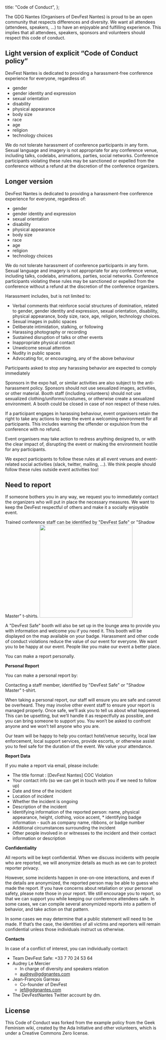   title: "Code of Conduct",
};

<PrimarySection>

The GDG Nantes (Organisers of DevFest Nantes) is proud to be an open community that respects differences and diversity. We want all attendees (attendees, speakers, …) to have an enjoyable and fulfilling experience. This implies that all attendees, speakers, sponsors and volunteers should respect this code of conduct.

## Light version of explicit “Code of Conduct policy”

DevFest Nantes is dedicated to providing a harassment-free conference experience for everyone, regardless of:

- gender
- gender identity and expression
- sexual orientation
- disability
- physical appearance
- body size
- race
- age
- religion
- technology choices

We do not tolerate harassment of conference participants in any form. Sexual language and imagery is not appropriate for any conference venue, including talks, codelabs, animations, parties, social networks. Conference participants violating these rules may be sanctioned or expelled from the conference without a refund at the discretion of the conference organizers.

## Longer version

DevFest Nantes is dedicated to providing a harassment-free conference experience for everyone, regardless of:

- gender
- gender identity and expression
- sexual orientation
- disability
- physical appearance
- body size
- race
- age
- religion
- technology choices

We do not tolerate harassment of conference participants in any form. Sexual language and imagery is not appropriate for any conference venue, including talks, codelabs, animations, parties, social networks. Conference participants violating these rules may be sanctioned or expelled from the conference without a refund at the discretion of the conference organizers.

Harassment includes, but is not limited to:

- Verbal comments that reinforce social structures of domination, related to gender, gender identity and expression, sexual orientation, disability, physical appearance, body size, race, age, religion, technology choices.
- Sexual images in public spaces
- Deliberate intimidation, stalking, or following
- Harassing photography or recording
- Sustained disruption of talks or other events
- Inappropriate physical contact
- Unwelcome sexual attention
- Nudity in public spaces
- Advocating for, or encouraging, any of the above behaviour

Participants asked to stop any harassing behavior are expected to comply immediately

Sponsors in the expo hall, or similar activities are also subject to the anti-harassment policy. Sponsors should not use sexualized images, activities, or other material. Booth staff (including volunteers) should not use sexualized clothing/uniforms/costumes, or otherwise create a sexualized environment. A booth could be closed in case of non respect of these rules.

If a participant engages in harassing behaviour, event organisers retain the right to take any actions to keep the event a welcoming environment for all participants. This includes warning the offender or expulsion from the conference with no refund.

Event organisers may take action to redress anything designed to, or with the clear impact of, disrupting the event or making the environment hostile for any participants.

We expect participants to follow these rules at all event venues and event-related social activities (slack, twitter, mailing, …). We think people should follow these rules outside event activities too!

## Need to report

If someone bothers you in any way, we request you to immediately contact the organizers who will put in place the necessary measures. We want to keep the DevFest respectful of others and make it a socially enjoyable event.

Trained conference staff can be identified by "DevFest Safe" or "Shadow Master" t-shirts.
<img src="/images/tshirt-devfestsafe-and-orga.png" height="300px"/>

A "DevFest Safe" booth will also be set up in the lounge area to provide you with information and welcome you if you need it. This booth will be displayed on the map available on your badge. Harassment and other code of conduct violations reduce the value of our event for everyone. We want you to be happy at our event. People like you make our event a better place.

You can make a report personally.

**Personal Report**

You can make a personal report by:

Contacting a staff member, identified by "DevFest Safe" or "Shadow Master" t-shirt.

When taking a personal report, our staff will ensure you are safe and cannot be overheard. They may involve other event staff to ensure your report is managed properly. Once safe, we’ll ask you to tell us about what happened. This can be upsetting, but we’ll handle it as respectfully as possible, and you can bring someone to support you. You won’t be asked to confront anyone and we won’t tell anyone who you are.

Our team will be happy to help you contact hotel/venue security, local law enforcement, local support services, provide escorts, or otherwise assist you to feel safe for the duration of the event. We value your attendance.

**Report Data**

If you make a report via email, please include:

- The title format : [DevFest Nantes] COC Violation
- Your contact info (so we can get in touch with you if we need to follow up)
- Date and time of the incident
- Location of incident
- Whether the incident is ongoing
- Description of the incident
- Identifying information of the reported person: name, physical appearance, height, clothing, voice accent, \* identifying badge information - such as company name, ribbons, or badge number
- Additional circumstances surrounding the incident
- Other people involved in or witnesses to the incident and their contact information or description

**Confidentiality**

All reports will be kept confidential. When we discuss incidents with people who are reported, we will anonymize details as much as we can to protect reporter privacy.

However, some incidents happen in one-on-one interactions, and even if the details are anonymized, the reported person may be able to guess who made the report. If you have concerns about retaliation or your personal safety, please note those in your report. We still encourage you to report, so that we can support you while keeping our conference attendees safe. In some cases, we can compile several anonymized reports into a pattern of behavior, and take action on that pattern.

In some cases we may determine that a public statement will need to be made. If that’s the case, the identities of all victims and reporters will remain confidential unless those individuals instruct us otherwise.

**Contacts**

In case of a conflict of interest, you can individually contact:

- Team DevFest Safe:  +33 7 70 24 53 64
- Audrey Le Mercier
  - In charge of diversity and speakers relation
  - audrey@gdgnantes.com
- Jean-François Garreau
  - Co-founder of DevFest
  - jef@gdgnantes.com
- The DevFestNantes Twitter account by dm.

## License

This Code of Conduct was forked from the example policy from the Geek Feminism wiki, created by the Ada Initiative and other volunteers, which is under a Creative Commons Zero license.

</PrimarySection>
